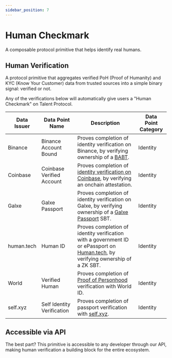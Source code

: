```yaml
---
sidebar_position: 7
---
```


# Human Checkmark

A composable protocol primitive that helps identify real humans.

## Human Verification

A protocol primitive that aggregates verified PoH (Proof of Humanity) and KYC (Know Your Customer) data from trusted sources into a simple binary signal: verified or not.

Any of the verifications below will automatically give users a "Human Checkmark" on Talent Protocol.

| Data Issuer | Data Point Name            | Description                                                                                                                                                                   | Data Point Category                                    |
| ----------- | -------------------------- | ----------------------------------------------------------------------------------------------------------------------------------------------------------------------------- | ------------------------------------------------------ |
| Binance     | Binance Account Bound      | Proves completion of identity verification on Binance, by verifying ownership of a [BABT](https://www.binance.com/en/BABT).                                                   | <span className="badge badge--primary">Identity</span> |
| Coinbase    | Coinbase Verified Account  | Proves completion of [identity verification on Coinbase](https://www.coinbase.com/verify-document), by verifying an onchain attestation.                                      | <span className="badge badge--primary">Identity</span> |
| Galxe       | Galxe Passport             | Proves completion of identity verification on Galxe, by verifying ownership of a [Galxe Passport](https://app.galxe.com/passport) SBT.                                        | <span className="badge badge--primary">Identity</span> |
| human.tech  | Human ID                   | Proves completion of identity verification with a government ID or ePassport on [Human.tech](https://silksecure.net/holonym/diff-wallet), by verifying ownership of a ZK SBT. | <span className="badge badge--primary">Identity</span> |
| World       | Verified Human             | Proves completion of [Proof of Personhood](https://world.org/world-id) verification with World ID.                                                                            | <span className="badge badge--primary">Identity</span> |
| self.xyz    | Self Identity Verification | Proves completion of passport verification with [self.xyz](https://self.xyz/).                                                                                                | <span className="badge badge--primary">Identity</span> |

## Accessible via API

The best part? This primitive is accessible to any developer through our API, making human verification a building block for the entire ecosystem.
